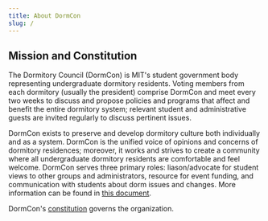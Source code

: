 ```yaml
---
title: About DormCon
slug: /
---
```


## Mission and Constitution

The Dormitory Council (DormCon) is MIT's student government body representing undergraduate dormitory residents. Voting members from each dormitory (usually the president) comprise DormCon and meet every two weeks to discuss and propose policies and programs that affect and benefit the entire dormitory system; relevant student and administrative guests are invited regularly to discuss pertinent issues.

DormCon exists to preserve and develop dormitory culture both individually and as a system. DormCon is the unified voice of opinions and concerns of dormitory residences; moreover, it works and strives to create a community where all undergraduate dormitory residents are comfortable and feel welcome. DormCon serves three primary roles: liason/advocate for student views to other groups and administrators, resource for event funding, and communication with students about dorm issues and changes. More information can be found in [this document](/pdf/dormcon_roles.pdf).

DormCon's [constitution](/pdf/constitution.pdf) governs the organization.
